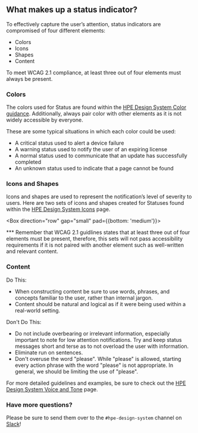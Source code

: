 

## What makes up a status indicator?

To effectively capture the user’s attention, status indicators are compromised of four different elements:

- Colors
- Icons
- Shapes
- Content

To meet WCAG 2.1 compliance, at least three out of four elements must always be present.

### Colors

The colors used for Status are found within the [HPE Design System Color guidance](https://design-system.hpe.design/foundation/color#status-colors). Additionally, always pair color with other elements as it is not widely accessible by everyone.

These are some typical situations in which each color could be used: 

- A critical status used to alert a device failure
- A warning status used to notify the user of an expiring license
- A normal status used to communicate that an update has successfully completed
- An unknown status used to indicate that a page cannot be found

### Icons and Shapes

Icons and shapes are used to represent the notification’s level of severity to users. Here are two sets of icons and shapes created for Statuses found within the [HPE Design System Icons](https://design-system.hpe.design/foundation/icons) page.

<Box direction="row" gap="small" pad={{bottom: 'medium'}}>
    <StatusGoodSmall color="status-ok" />
    <StatusWarningSmall color="status-warning" />
    <StatusCriticalSmall color="status-critical" />
    <StatusUnknownSmall color="status-unknown" />
</Box>

*** Remember that WCAG 2.1 guidlines states that at least three out of four elements must be present, therefore, this sets will not pass accessibility requirements if it is not paired with another element such as well-written and relevant content. 

### Content

Do This:
- When constructing content be sure to use words, phrases, and concepts familiar to the user, rather than internal jargon. 
- Content should be natural and logical as if it were being used within a real-world setting.

Don't Do This:
- Do not include overbearing or irrelevant information, especially important to note for low attention notifications. Try and keep status messages short and terse as to not overload the user with information.
- Eliminate run on sentences.
- Don't overuse the word "please".  While "please" is allowed, starting every action phrase with the word "please" is not appropriate.  In general, we should be limiting the use of "please".

For more detailed guidelines and examples, be sure to check out the [HPE Design System Voice and Tone](https://design-system.hpe.design/foundation/voice-and-tone#case-study) page.

### Have more questions?

Please be sure to send them over to the `#hpe-design-system` channel on [Slack](https://slack-invite.grommet.io/)!
